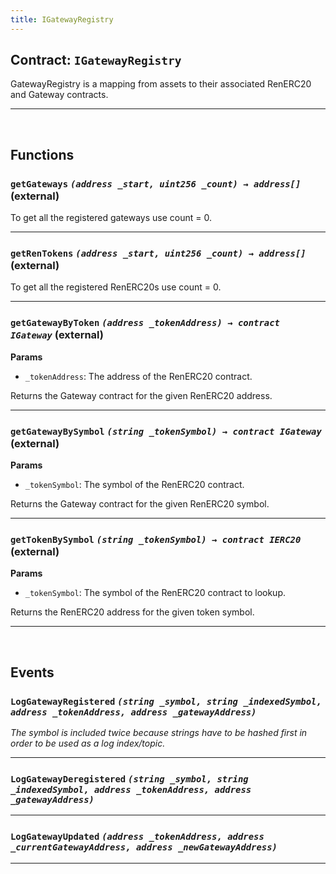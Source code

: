 ```yaml
---
title: IGatewayRegistry
---
```



<DocTag type={DocType.Reference} />

## Contract: `IGatewayRegistry`

GatewayRegistry is a mapping from assets to their associated
RenERC20 and Gateway contracts.




<hr />




<br />

## Functions

### **`getGateways`** *`(address _start, uint256 _count) → address[]`* (external)





To get all the registered gateways use count = 0.

<hr />

### **`getRenTokens`** *`(address _start, uint256 _count) → address[]`* (external)





To get all the registered RenERC20s use count = 0.

<hr />

### **`getGatewayByToken`** *`(address _tokenAddress) → contract IGateway`* (external)

**Params**
- `_tokenAddress`: The address of the RenERC20 contract.


Returns the Gateway contract for the given RenERC20
        address.





<hr />

### **`getGatewayBySymbol`** *`(string _tokenSymbol) → contract IGateway`* (external)

**Params**
- `_tokenSymbol`: The symbol of the RenERC20 contract.


Returns the Gateway contract for the given RenERC20
        symbol.





<hr />

### **`getTokenBySymbol`** *`(string _tokenSymbol) → contract IERC20`* (external)

**Params**
- `_tokenSymbol`: The symbol of the RenERC20 contract to
       lookup.


Returns the RenERC20 address for the given token symbol.





<hr />



<br />

## Events

### **`LogGatewayRegistered`** *`(string _symbol, string _indexedSymbol, address _tokenAddress, address _gatewayAddress)`*



*The symbol is included twice because strings have to be hashed
first in order to be used as a log index/topic.*


<hr />

### **`LogGatewayDeregistered`** *`(string _symbol, string _indexedSymbol, address _tokenAddress, address _gatewayAddress)`*





<hr />

### **`LogGatewayUpdated`** *`(address _tokenAddress, address _currentGatewayAddress, address _newGatewayAddress)`*





<hr />

